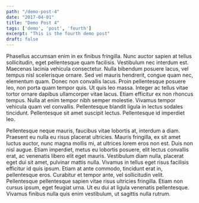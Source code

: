 ```yaml
---
path: "/demo-post-4"
date: "2017-04-01"
title: "Demo Post 4"
tags: ['demo', 'post', 'fourth']
excerpt: "This is the fourth demo post"
draft: false
---
```


Phasellus accumsan enim in ex finibus fringilla. Nunc auctor sapien at tellus sollicitudin, eget pellentesque quam facilisis. Vestibulum nec interdum est. Maecenas lacinia vehicula consectetur. Nulla bibendum posuere lacus, vel tempus nisl scelerisque ornare. Sed vel mauris hendrerit, congue quam nec, elementum quam. Donec non convallis lacus. Proin pellentesque posuere leo, non porta quam tempor quis. Ut quis leo massa. Integer ac tellus vitae tortor ornare dapibus ullamcorper vitae lacus. Etiam efficitur ex non rhoncus tempus. Nulla at enim tempor nibh semper molestie. Vivamus tempor vehicula quam vel convallis. Pellentesque blandit ligula in lectus sodales tincidunt. Pellentesque sit amet suscipit lectus. Pellentesque id imperdiet leo.

Pellentesque neque mauris, faucibus vitae lobortis at, interdum a diam. Praesent eu nulla eu risus placerat ultricies. Mauris fringilla, ex sit amet luctus auctor, nunc magna mollis mi, at ultrices lorem eros non est. Duis non nisl augue. Etiam imperdiet, metus eu lobortis posuere, elit lectus convallis erat, ac venenatis libero elit eget mauris. Vestibulum diam nulla, placerat eget dui sit amet, pulvinar mattis nulla. Vivamus in tellus eget risus facilisis efficitur id quis ipsum. Etiam at ante commodo, tincidunt erat in, pellentesque eros. Curabitur et tempor ante, vel sollicitudin velit. Pellentesque pellentesque sapien vitae risus ultricies fringilla. Etiam non cursus ipsum, eget feugiat urna. Ut eu dui at ligula venenatis pellentesque. Vivamus finibus nulla quis enim vestibulum, ut sagittis nulla rutrum.
